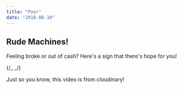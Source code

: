 ```yaml
---
title: "Poor"
date: "2018-08-10"
---
```



## Rude Machines!

Feeling broke or out of cash? Here's a sign that there's hope for you!

{/_ <VideoPlayer
    publicID = "erotica"
    title = "Rude ATM"
    subtitle = "Take ya card!!"
/> _/}

Just so you know, this video is from cloudinary!